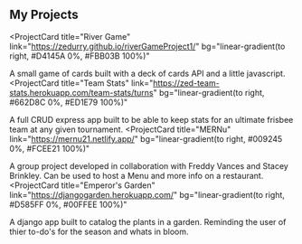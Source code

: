 ## My Projects

<ProjectCard
  title="River Game"
  link="https://zedurry.github.io/riverGameProject1/"
  bg="linear-gradient(to right, #D4145A 0%, #FBB03B 100%)"
>
  A small game of cards built with a deck of cards API and a little javascript.
</ProjectCard>
<ProjectCard
  title="Team Stats"
  link="https://zed-team-stats.herokuapp.com/team-stats/turns"
  bg="linear-gradient(to right, #662D8C 0%, #ED1E79 100%)"
>
  A full CRUD express app built to be able to keep stats for an ultimate frisbee team at any given tournament.
</ProjectCard>
<ProjectCard
  title="MERNu"
  link="https://mernu21.netlify.app/"
  bg="linear-gradient(to right, #009245 0%, #FCEE21 100%)"
>
  A group project developed in collaboration with Freddy Vances and Stacey Brinkley. Can be used to host a Menu and more info on a restaurant.
</ProjectCard>
<ProjectCard
  title="Emperor's Garden"
  link="https://djangogarden.herokuapp.com/"
  bg="linear-gradient(to right, #D585FF 0%, #00FFEE 100%)"
>
  A django app built to catalog the plants in a garden. Reminding the user of thier to-do's for the season and whats in bloom.
</ProjectCard>
